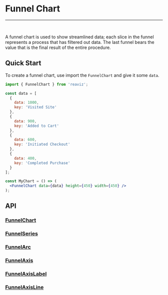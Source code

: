 
<Meta title="Docs/Chart Types/Funnel Chart" />

# Funnel Chart

---
<br />
<div className="doc-story">
  <Canvas of={FunnelChartStory.Basic} />
</div>

A funnel chart is used to show streamlined data; each slice in the
funnel represents a process that has filtered out data. The last funnel
bears the value that is the final result of the entire procedure.

## Quick Start
To create a funnel chart, use import the `FunnelChart` and give it some `data`.

```jsx
import { FunnelChart } from 'reaviz';

const data = [
  {
    data: 1000,
    key: 'Visited Site'
  },
  {
    data: 900,
    key: 'Added to Cart'
  },
  {
    data: 600,
    key: 'Initiated Checkout'
  },
  {
    data: 400,
    key: 'Completed Purchase'
  }
];

const MyChart = () => (
  <FunnelChart data={data} height={450} width={450} />
);
```

## API

### [FunnelChart](https://github.com/reaviz/reaviz/blob/master/src/FunnelChart/FunnelChart.tsx)
<ArgTypes of={FunnelChart} />

### [FunnelSeries](https://github.com/reaviz/reaviz/blob/master/src/FunnelChart/FunnelSeries/FunnelSeries.tsx)
<ArgTypes of={FunnelSeries} />

### [FunnelArc](https://github.com/reaviz/reaviz/blob/master/src/FunnelChart/FunnelSeries/FunnelArc.tsx)
<ArgTypes of={FunnelArc} />

### [FunnelAxis](https://github.com/reaviz/reaviz/blob/master/src/FunnelChart/FunnelSeries/FunnelAxis/FunnelAxis.tsx)
<ArgTypes of={FunnelAxis} />

### [FunnelAxisLabel](https://github.com/reaviz/reaviz/blob/master/src/FunnelChart/FunnelSeries/FunnelAxis/FunnelAxisLabel.tsx)
<ArgTypes of={FunnelAxisLabel} />

### [FunnelAxisLine](https://github.com/reaviz/reaviz/blob/master/src/FunnelChart/FunnelSeries/FunnelAxis/FunnelAxisLine.tsx)
<ArgTypes of={FunnelAxisLine} />
